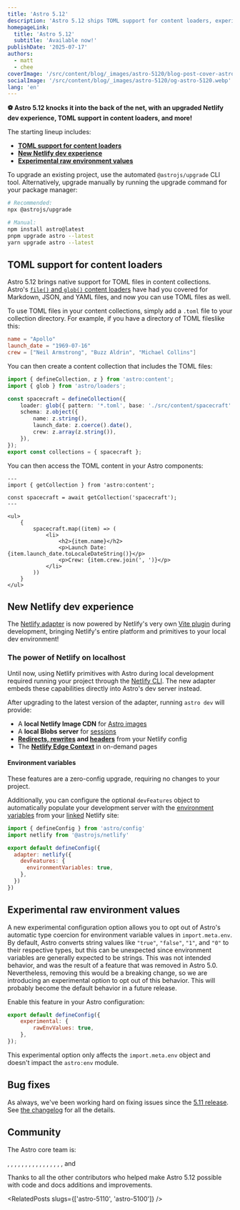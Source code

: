 ```yaml
---
title: 'Astro 5.12'
description: 'Astro 5.12 ships TOML support for content loaders, experimental raw environment values, and improved Netlify adapter development experience!'
homepageLink:
  title: 'Astro 5.12'
  subtitle: 'Available now!'
publishDate: '2025-07-17'
authors:
  - matt
  - chee
coverImage: '/src/content/blog/_images/astro-5120/blog-post-cover-astro-5120.webp'
socialImage: '/src/content/blog/_images/astro-5120/og-astro-5120.webp'
lang: 'en'
---
```



**⚽ Astro 5.12 knocks it into the back of the net, with an upgraded Netlify dev experience, TOML support in content loaders, and more!**

The starting lineup includes:

- [**TOML support for content loaders**](#toml-support-for-content-loaders)
- [**New Netlify dev experience**](#new-netlify-dev-experience)
- [**Experimental raw environment values**](#experimental-raw-environment-values)

To upgrade an existing project, use the automated `@astrojs/upgrade` CLI tool. Alternatively, upgrade manually by running the upgrade command for your package manager:

```sh
# Recommended:
npx @astrojs/upgrade

# Manual:
npm install astro@latest
pnpm upgrade astro --latest
yarn upgrade astro --latest
```

## TOML support for content loaders

Astro 5.12 brings native support for TOML files in content collections. Astro's [`file()` and `glob()` content loaders](https://docs.astro.build/en/reference/content-loader-reference/#built-in-loaders) have had you covered for Markdown, JSON, and YAML files, and now you can use TOML files as well.

To use TOML files in your content collections, simply add a `.toml` file to your collection directory. For example, if you have a directory of TOML fileslike this:

```toml title="src/content/spacecraft/apollo.toml"
name = "Apollo"
launch_date = "1969-07-16"
crew = ["Neil Armstrong", "Buzz Aldrin", "Michael Collins"]
```

You can then create a content collection that includes the TOML files:

```ts title="src/content/config.ts" "glob({ pattern: '*.toml', base: './src/content/spacecraft' })"
import { defineCollection, z } from 'astro:content';
import { glob } from 'astro/loaders';

const spacecraft = defineCollection({
	loader: glob({ pattern: '*.toml', base: './src/content/spacecraft' }),
	schema: z.object({
		name: z.string(),
		launch_date: z.coerce().date(),
		crew: z.array(z.string()),
	}),
});
export const collections = { spacecraft };
```

You can then access the TOML content in your Astro components:

```astro title="src/pages/spacecraft.astro"
---
import { getCollection } from 'astro:content';

const spacecraft = await getCollection('spacecraft');
---

<ul>
	{
		spacecraft.map((item) => (
			<li>
				<h2>{item.name}</h2>
				<p>Launch Date: {item.launch_date.toLocaleDateString()}</p>
				<p>Crew: {item.crew.join(', ')}</p>
			</li>
		))
	}
</ul>
```

## New Netlify dev experience

The [Netlify adapter](https://docs.astro.build/en/guides/integrations-guide/netlify/) is now powered by Netlify's very own [Vite plugin](https://docs.netlify.com/frameworks/vite/#vite-plugin) during development, bringing Netlify's entire platform and primitives to your local dev environment!

### The power of Netlify on localhost

Until now, using Netlify primitives with Astro during local development required running your project through the [Netlify CLI](https://docs.netlify.com/cli/get-started/).  The new adapter embeds these capabilities directly into Astro's dev server instead.

After upgrading to the latest version of the adapter, running `astro dev` will provide:

- A **local Netlify Image CDN** for [Astro images](https://docs.astro.build/en/guides/images/)
- A **local Blobs server** for [sessions](https://docs.astro.build/en/guides/sessions/) 
- **[Redirects, rewrites](https://docs.netlify.com/routing/redirects/) and [headers](https://docs.netlify.com/routing/headers/#app)**  from your Netlify config
- The **[Netlify Edge Context](https://docs.astro.build/en/guides/integrations-guide/netlify/#accessing-edge-context-from-your-site)** in on-demand pages

#### Environment variables

These features are a zero-config upgrade, requiring no changes to your project.

Additionally, you can configure the optional `devFeatures` object to automatically populate your development server with the [environment variables](https://docs.netlify.com/environment-variables/overview/) from your [linked](https://docs.netlify.com/cli/get-started/#link-and-unlink-sites) Netlify site:

```js
import { defineConfig } from 'astro/config'
import netlify from '@astrojs/netlify'

export default defineConfig({
  adapter: netlify({
    devFeatures: {
      environmentVariables: true,
    },
  })
})
```

## Experimental raw environment values

A new experimental configuration option allows you to opt out of Astro's automatic type coercion for environment variable values in `import.meta.env`. By default, Astro converts string values like `"true"`, `"false"`, `"1"`, and `"0"` to their respective types, but this can be unexpected since environment variables are generally expected to be strings. This was not intended behavior, and was the result of a feature that was removed in Astro 5.0. Nevertheless, removing this would be a breaking change, so we are introducing an experimental option to opt out of this behavior. This will probably become the default behavior in a future release.

Enable this feature in your Astro configuration:

```js title="astro.config.mjs" ins={3}
export default defineConfig({
	experimental: {
		rawEnvValues: true,
	},
});
```

This experimental option only affects the `import.meta.env` object and doesn't impact the `astro:env` module.

## Bug fixes

As always, we've been working hard on fixing issues since the [5.11 release](/blog/astro-5110). See [the changelog](https://github.com/withastro/astro/blob/main/packages/astro/CHANGELOG.md) for all the details.

## Community

The Astro core team is:

<Mention name="alex" />, <Mention name="ben" />, <Mention name="caleb" />,
<Mention name="chris" />, <Mention name="ema" />, <Mention name="erika" />,
<Mention name="florian" />, <Mention name="fred" />, <Mention name="fuzzy" />,
<Mention name="hideoo" />, <Mention name="luiz" />, <Mention name="matt" />,
<Mention name="matthew" />, <Mention name="nate" />, <Mention name="reuben" />,
<Mention name="sarah" />, and <Mention name="yan" />

Thanks to all the other contributors who helped make Astro 5.12 possible with code and docs additions and improvements.


<RelatedPosts slugs={['astro-5110', 'astro-5100']} />
